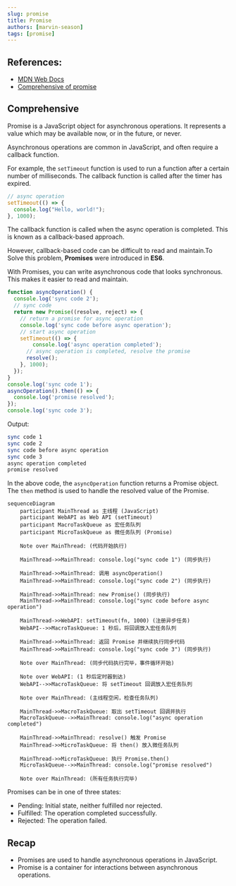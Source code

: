 ```yaml
---
slug: promise
title: Promise
authors: [marvin-season]
tags: [promise]
---
```

## References:
 - [MDN Web Docs](https://developer.mozilla.org/en-US/docs/Web/JavaScript/Reference/Global_Objects/Promise)
 - [Comprehensive of promise](https://medium.com/@PavanCodeCraft/mastering-promises-in-javascript-41a0c9df7473)

## Comprehensive
Promise is a JavaScript object for asynchronous operations. It represents a value which may be available now, or in the future, or never.

Asynchronous operations are common in JavaScript, and often require a callback function. 

For example, the `setTimeout` function is used to run a function after a certain number of milliseconds. The callback function is called after the timer has expired.

```js
// async operation
setTimeout(() => {
  console.log("Hello, world!");
}, 1000);

```

The callback function is called when the async operation is completed. This is known as a callback-based approach.

However, callback-based code can be difficult to read and maintain.To Solve this problem, **Promises** were introduced in **ES6**.

With Promises, you can write asynchronous code that looks synchronous. This makes it easier to read and maintain.

```js
function asyncOperation() {
  console.log('sync code 2');
  // sync code
  return new Promise((resolve, reject) => {
    // return a promise for async operation
    console.log('sync code before async operation');
    // start async operation
    setTimeout(() => {
        console.log('async operation completed');
      // async operation is completed, resolve the promise
      resolve();
    }, 1000);
  });
}
console.log('sync code 1');
asyncOperation().then(() => {
  console.log('promise resolved');
});
console.log('sync code 3');
```

Output:
```sh
sync code 1
sync code 2
sync code before async operation
sync code 3
async operation completed
promise resolved

```

In the above code, the `asyncOperation` function returns a Promise object. The `then` method is used to handle the resolved value of the Promise.


```mermaid
sequenceDiagram
    participant MainThread as 主线程 (JavaScript)
    participant WebAPI as Web API (setTimeout)
    participant MacroTaskQueue as 宏任务队列
    participant MicroTaskQueue as 微任务队列 (Promise)

    Note over MainThread: (代码开始执行)
    
    MainThread->>MainThread: console.log("sync code 1") (同步执行)

    MainThread->>MainThread: 调用 asyncOperation()
    MainThread->>MainThread: console.log("sync code 2") (同步执行)
    
    MainThread->>MainThread: new Promise() (同步执行)
    MainThread->>MainThread: console.log("sync code before async operation")
    
    MainThread->>WebAPI: setTimeout(fn, 1000) (注册异步任务)
    WebAPI-->>MacroTaskQueue: 1 秒后，将回调放入宏任务队列
    
    MainThread->>MainThread: 返回 Promise 并继续执行同步代码
    MainThread->>MainThread: console.log("sync code 3") (同步执行)
    
    Note over MainThread: (同步代码执行完毕，事件循环开始)

    Note over WebAPI: (1 秒后定时器到达)
    WebAPI-->>MacroTaskQueue: 将 setTimeout 回调放入宏任务队列

    Note over MainThread: (主线程空闲，检查任务队列)

    MainThread->>MacroTaskQueue: 取出 setTimeout 回调并执行
    MacroTaskQueue-->>MainThread: console.log("async operation completed")
    
    MainThread->>MainThread: resolve() 触发 Promise
    MainThread->>MicroTaskQueue: 将 then() 放入微任务队列
    
    MainThread->>MicroTaskQueue: 执行 Promise.then()
    MicroTaskQueue-->>MainThread: console.log("promise resolved")

    Note over MainThread: (所有任务执行完毕)
```

Promises can be in one of three states:
- Pending: Initial state, neither fulfilled nor rejected.
- Fulfilled: The operation completed successfully.
- Rejected: The operation failed.

## Recap
- Promises are used to handle asynchronous operations in JavaScript.
- Promise is a container for interactions between asynchronous operations.
